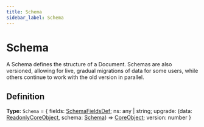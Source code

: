 ```yaml
---
title: Schema
sidebar_label: Schema
---
```


# Schema

A Schema defines the structure of a Document. Schemas are also versioned,
allowing for live, gradual migrations of data for some users, while others
continue to work with the old version in parallel.

## Definition

**Type:** `Schema` = \{ fields: [SchemaFieldsDef](./types/schemafieldsdef); ns: any | string; upgrade: (data: [ReadonlyCoreObject](./types/readonlycoreobject), schema: [Schema](./types/schema)) =\> [CoreObject](./interfaces/coreobject); version: number \}

